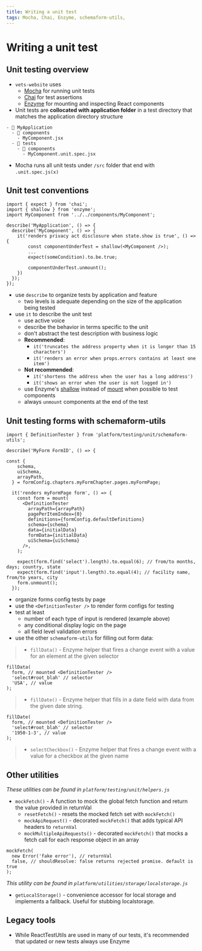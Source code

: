 ```yaml
---
title: Writing a unit test
tags: Mocha, Chai, Enzyme, schemaform-utils,
---
```


# Writing a unit test

## Unit testing overview

- `vets-website` uses
  - [Mocha](https://mochajs.org/) for running unit tests
  - [Chai](http://chaijs.com/) for test assertions
  - [Enzyme](https://airbnb.io/enzyme/) for mounting and inspecting React components
- Unit tests are **collocated with application folder** in a test directory that matches the application directory structure
```
- 📂 MyApplication
  - 📂 components
    - MyComponent.jsx
  - 📂 tests
    - 📂 components
      - MyComponent.unit.spec.jsx
```
- Mocha runs all unit tests under `/src` folder that end with `.unit.spec.js(x)`

## Unit test conventions
```
import { expect } from 'chai';
import { shallow } from 'enzyme';
import MyComponent from '../../components/MyComponent';

describe('MyApplication', () => {
  describe('MyComponent', () => {
    it('renders privacy act disclosure when state.show is true', () => {
        const componentUnderTest = shallow(<MyComponent />);
        ...
        expect(someCondition).to.be.true;

        componentUnderTest.unmount();
    })
  });
});
```

- use `describe` to organize tests by application and feature
  - two levels is adequate depending on the size of the application being tested
- use `it` to describe the unit test
  - use active voice
  - describe the behavior in terms specific to the unit
  - don't abstract the test description with business logic
  - **Recommended**:
    - `it('truncates the address property when it is longer than 15 characters')`
    - `it('renders an error when props.errors contains at least one item')`
  - **Not recommended**:
    - `it('shortens the address when the user has a long address')`
    - `it('shows an error when the user is not logged in')`
  - use Enzyme's [shallow](https://airbnb.io/enzyme/docs/api/shallow.html) instead of [mount](https://airbnb.io/enzyme/docs/api/mount.html) when possible to test components
  - always `unmount` components at the end of the test

## Unit testing forms with schemaform-utils

```
import { DefinitionTester } from 'platform/testing/unit/schemaform-utils';

describe('MyForm FormID', () => {

const {
    schema,
    uiSchema,
    arrayPath,
  } = formConfig.chapters.myFormChapter.pages.myFormPage;

  it('renders myFormPage form', () => {
    const form = mount(
      <DefinitionTester
        arrayPath={arrayPath}
        pagePerItemIndex={0}
        definitions={formConfig.defaultDefinitions}
        schema={schema}
        data={initialData}
        formData={initialData}
        uiSchema={uiSchema}
      />,
    );

    expect(form.find('select').length).to.equal(6); // from/to months, days; country, state
    expect(form.find('input').length).to.equal(4); // facility name, from/to years, city
    form.unmount();
  });
  ```

- organize forms config tests by page
- use the `<DefinitionTester />` to render form configs for testing
- test at least
  - number of each type of input is rendered (example above)
  - any conditional display logic on the page
  - all field level validation errors
- use the other `schemaform-utils` for filling out form data:

>- `fillData()` - Enzyme helper that fires a change event with a value for an element at the given selector
```
fillData(
  form, // mounted <DefinitionTester />
  'select#root_blah' // selector
  'USA', // value
);
```

>- `fillDate()` - Enzyme helper that fills in a date field with data from the given date string.
```
fillDate(
  form, // mounted <DefinitionTester />
  'select#root_blah' // selector
  '1950-1-3', // value
);
```

>- `selectCheckbox()` - Enzyme helper that fires a change event with a value for a checkbox at the given name

## Other utilities

_These utilities can be found in `platform/testing/unit/helpers.js`_

- `mockFetch()` -  A function to mock the global fetch function and return the value provided in returnVal
  - `resetFetch()` - resets the mocked fetch set with `mockFetch()`
  - `mockApiRequest()` - decorated `mockFetch()` that adds typical API headers to `returnVal`
  - `mockMultipleApiRequests()` - decorated `mockFetch()` that mocks a fetch call for each response object in an array
```
mockFetch(
  new Error('fake error'), // returnVal
  false, // shouldResolve: false returns rejected promise. default is true
);
```

_This utility can be found in `platform/utilities/storage/localstorage.js`_

- `getLocalStorage()` - convenience accessor for local storage and implements a fallback. Useful for stubbing localstorage.


## Legacy tools

- While ReactTestUtils are used in many of our tests, it's recommended that updated or new tests always use Enzyme
